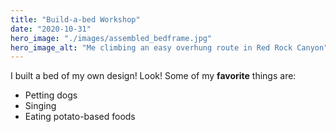 ```yaml
---
title: "Build-a-bed Workshop"
date: "2020-10-31"
hero_image: "./images/assembled_bedframe.jpg"
hero_image_alt: "Me climbing an easy overhung route in Red Rock Canyon"
---
```

I built a bed of my own design! Look!
Some of my **favorite** things are:
* Petting dogs
* Singing
* Eating potato-based foods